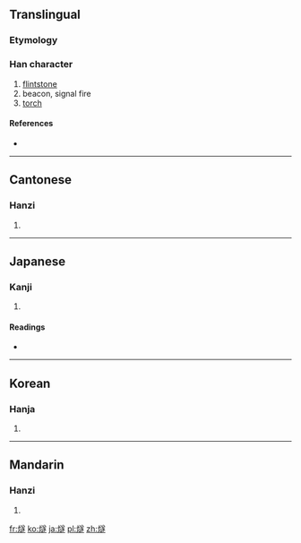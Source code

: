 ==Translingual==

===Etymology===
{{Han compound|火|遂|c1=s|c2=p|t1=fire|ls=psc}}

===Han character===
{{Han char|rn=86|rad=火|as=13|sn=17|four=9883<sub>3</sub>|canj=火卜廿人 (FYTO)}}

# [[flintstone]]
# beacon, signal fire
# [[torch]]

====References====
* {{Han ref|kx=0684.310|dkj=19469|dj=1097.080|hdz=32236.110|uh=71E7|ud=29159|bh=C0E6|bd=49382}}

----

==Cantonese==

===Hanzi===
{{yue-hanzi|jyut=|y=seui6}}

# {{defn|Cantonese|sort=火13}}

----

==Japanese==

===Kanji===
{{ja-kanji|grade=|rs=火13}}

# {{defn|Japanese|sort=火13}}

====Readings====
* {{ja-readings|on=[[すい]] (sui)|kun=[[ひうち]] (hiuchi), [[のろし]] (noroshi)}}

----

==Korean==

===Hanja===
{{ko-hanja|hangeul=수|eumhun=|rv=su|mr=su|y=swu}}

# {{defn|Korean|sort=火13}}

----

==Mandarin==

===Hanzi===
{{cmn-hanzi|pin=[[suì]] ([[sui4]])|wg=sui<sup>4</sup>}}

# {{defn|Mandarin|sort=火13}}

[[fr:燧]]
[[ko:燧]]
[[ja:燧]]
[[pl:燧]]
[[zh:燧]]